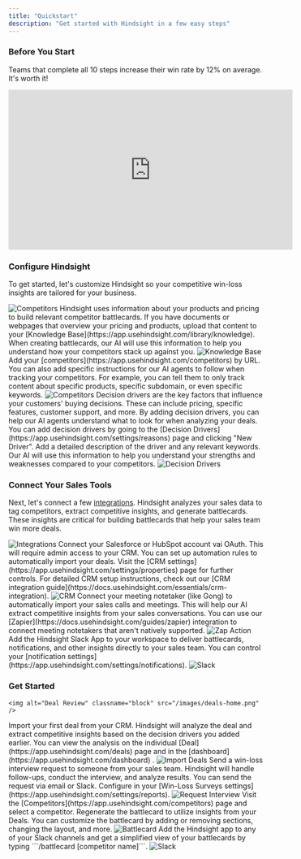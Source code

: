 ```yaml
---
title: "Quickstart"
description: "Get started with Hindsight in a few easy steps"
---
```


### Before You Start
Teams that complete all 10 steps increase their win rate by 12% on average. It's worth it!
<iframe width="560" height="315" src="https://www.youtube.com/embed/jWEEDbB-stI?si=qXaRVLpSScSLRNKd" title="YouTube video player" frameborder="0" allow="accelerometer; autoplay; clipboard-write; encrypted-media; gyroscope; picture-in-picture; web-share" referrerpolicy="strict-origin-when-cross-origin" allowfullscreen></iframe>

### Configure Hindsight
To get started, let's customize Hindsight so your competitive win-loss insights are tailored for your business.

<img alt="Competitors" classname="block" src="/images/competitors.png" />


<AccordionGroup>
<Accordion icon="book" title="Add Your Pricing and Product Details">
  Hindsight uses information about your products and pricing to build relevant competitor battlecards.
  If you have documents or webpages that overview your pricing and products, upload that content to your [Knowledge Base](https://app.usehindsight.com/library/knowledge).
  When creating battlecards, our AI will use this information to help you understand how your competitors stack up against you.
  <img alt="Knowledge Base" classname="block" src="/images/knowledge-base-upload.png" />
  </Accordion>
  <Accordion icon="globe-pointer" title="Add Competitors">
   Add your [competitors](https://app.usehindsight.com/competitors) by URL. You can also add specific instructions for our AI agents to follow when tracking your competitors. For example, you can tell them to only track content about specific products, specific subdomain, or even specific keywords.
    <img alt="Competitors" classname="block" src="/images/competitors-add.png" />
  </Accordion>
  <Accordion icon="tags" title="Add Decision Drivers">
    Decision drivers are the key factors that influence your customers' buying decisions. These can include pricing, specific features, customer support, and more. By adding decision drivers, you can help our AI agents understand what to look for when analyzing your deals.
    You can add decision drivers by going to the [Decision Drivers](https://app.usehindsight.com/settings/reasons) page and clicking "New Driver". Add a detailed description of the driver and any relevant keywords. Our AI will use this information to help you understand your strengths and weaknesses compared to your competitors.
    <img alt="Decision Drivers" classname="block" src="/images/decision-drivers.png" />
  </Accordion>
</AccordionGroup>

### Connect Your Sales Tools
Next, let's connect a few [integrations](https://app.usehindsight.com/settings/integrations). Hindsight analyzes your sales data to tag competitors, extract competitive insights, and generate battlecards.
These insights are critical for building battlecards that help your sales team win more deals.

<img alt="Integrations" classname="block" src="/images/integrations.png" />

<AccordionGroup>
<Accordion icon="salesforce" title="Connect Your CRM">
  Connect your Salesforce or HubSpot account vai OAuth. This will require admin access to your CRM. You can set up automation rules to automatically import your deals. Visit the [CRM settings](https://app.usehindsight.com/settings/properties) page for further controls. For detailed CRM setup instructions, check out our [CRM integration guide](https://docs.usehindsight.com/essentials/crm-integration).
  <img alt="CRM" classname="block" src="/images/crm-settings.png" />
</Accordion>
<Accordion icon="microphone" title="Connect Your Meeting Notetaker">
  Connect your meeting notetaker (like Gong) to automatically import your sales calls and meetings. This will help our AI extract competitive insights from your sales conversations. You can use our [Zapier](https://docs.usehindsight.com/guides/zapier) integration to connect meeting notetakers that aren't natively supported.
  <img alt="Zap Action" classname="block" src="/images/zap-overview.png" />
</Accordion>
<Accordion icon="slack" title="Connect Slack">
  Add the Hindsight Slack App to your workspace to deliver battlecards, notifications, and other insights directly to your sales team. You can control your [notification settings](https://app.usehindsight.com/settings/notifications).
  <img alt="Slack" classname="block" src="/images/slack-app.png" />

</Accordion>
</AccordionGroup>



### Get Started
    <img alt="Deal Review" classname="block" src="/images/deals-home.png" />

 <AccordionGroup>
<Accordion icon="salesforce" title="Import and Analyze Your First Deal">
  Import your first deal from your CRM. Hindsight will analyze the deal and extract competitive insights based on the decision drivers you added earlier. You can view the analysis on the individual [Deal](https://app.usehindsight.com/deals) page and in the [dashboard](https://app.usehindsight.com/dashboard) .
  <img alt="Import Deals" classname="block" src="/images/deals-add.png" />
</Accordion>
<Accordion icon="users-viewfinder" title="Send Interview Request">
  Send a win-loss interview request to someone from your sales team. Hindsight will handle follow-ups, conduct the interview, and analyze results. You can send the request via email or Slack. Configure in your [Win-Loss Surveys settings](https://app.usehindsight.com/settings/reports).
  <img alt="Request Interview" classname="block" src="/images/request-feedback.png" />
</Accordion>
<Accordion icon="crosshairs-simple" title="Create Battlecard">
  Visit the [Competitors](https://app.usehindsight.com/competitors) page and select a competitor. Regenerate the battlecard to utilize insights from your Deals. You can customize the battlecard by adding or removing sections, changing the layout, and more.
  <img alt="Battlecard" classname="block" src="/images/battlecard.png" />
</Accordion>
<Accordion icon="slack" title="Share in Slack">
  Add the Hindsight app to any of your Slack channels and get a simplified view of your battlecards by typing ```/battlecard [competitor name]```.
  <img alt="Slack" classname="block" src="/images/slack-app.png" />

</Accordion>
</AccordionGroup>


